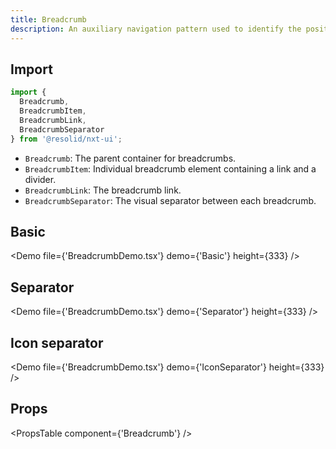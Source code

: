 ```yaml
---
title: Breadcrumb
description: An auxiliary navigation pattern used to identify the position of a page within a hierarchical structure and allow for upward navigation as needed.
---
```


## Import

```javascript
import {
  Breadcrumb,
  BreadcrumbItem,
  BreadcrumbLink,
  BreadcrumbSeparator
} from '@resolid/nxt-ui';
```

- `Breadcrumb`: The parent container for breadcrumbs.
- `BreadcrumbItem`: Individual breadcrumb element containing a link and a divider.
- `BreadcrumbLink`: The breadcrumb link.
- `BreadcrumbSeparator`: The visual separator between each breadcrumb.

## Basic

<Demo file={'BreadcrumbDemo.tsx'} demo={'Basic'} height={333} />

## Separator

<Demo file={'BreadcrumbDemo.tsx'} demo={'Separator'} height={333} />

## Icon separator

<Demo file={'BreadcrumbDemo.tsx'} demo={'IconSeparator'} height={333} />

## Props

<PropsTable component={'Breadcrumb'} />
